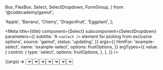   Box,
  FlexBox,
  Select,
  SelectDropdown,
  FormGroup,
} from '@codecademy/gamut';


  'Apple',
  'Banana',
  'Cherry',
  'Dragonfruit',
  'Eggplant',
];

<Meta
  title={title}
  component={Select}
  subcomponent={SelectDropdown}
  parameters={{
    subtitle: 'A `<select />` element for picking from exclusive options',
    source: 'gamut',
    status: 'updating',
  }}
  args={{
    htmlFor: 'example-select',
    name: 'example-select',
    options: fruitOptions,
  }}
  argTypes={{
    value: {
      control: {
        type: 'select',
        options: fruitOptions,
      },
    },
  }}
/>

<Canvas>
  <Story name="Select">{(args) => <Select value="Apple" {...args} />}</Story>
</Canvas>

<PropsTable story="Select" />

### Select States

<Canvas>
  <Story
    name="Disabled"
    args={{
      options: ['Disabled'],
      defaultValue: 'Disabled',
      disabled: true,
    }}
  >
    {(args) => <Select {...args} />}
  </Story>
  <Story
    name="Error"
    args={{ options: ['Error'], defaultValue: 'Error', error: true }}
  >
    {(args) => <Select {...args} />}
  </Story>
</Canvas>

### Select Size Variant

<Canvas>
  <Story
    name="Base"
    args={{
      options: ['Base', 'Regular Size', 'Normal'],
      defaultValue: 'Regular Size',
    }}
  >
    {(args) => <Select {...args} />}
  </Story>
  <Story
    name="Small"
    args={{
      options: ['Small', 'Quite little'],
      defaultValue: 'Small',
      sizeVariant: 'small',
    }}
  >
    {(args) => <Select {...args} />}
  </Story>
</Canvas>

### SelectDropdown

This is a variant of our Select component with a styled dropdown menu. This is slightly heavier than our standard `Select` component so should not be used unless specified in designs.

<Canvas>
  <Story
    name="BaseDropdown"
    args={{
      options: ['Base', 'Regular Size', '"Normal'],
      placeholder: 'all about that',
    }}
  >
    {(args) => (
      <FlexBox width="10rem" height="25rem">
        <SelectDropdown {...args} />
      </FlexBox>
    )}
  </Story>
  <Story
    name="ErrorDropdown"
    args={{
      options: ['Small', 'Quite little'],
      defaultValue: 'Quite little',
      error: true,
    }}
  >
    {(args) => (
      <FlexBox width="10rem" height="25rem">
        <SelectDropdown {...args} />
      </FlexBox>
    )}
  </Story>
  <Story
    name="DisabledDropdown"
    args={{
      options: ['Disabled'],
      disabled: true,
    }}
  >
    {(args) => (
      <FlexBox width="10rem" height="25rem">
        <SelectDropdown {...args} />
      </FlexBox>
    )}
  </Story>
</Canvas>

### Form Group + Select

<Canvas>
  <Story
    name="FormGroupBase"
    args={{
      options: ['Error', 'oh no', ':('],
      defaultValue: 'oh no',
    }}
  >
    {(args) => (
      <FormGroup label="i am a large label" labelSize="large" error="error!">
        <Select error {...args} />{' '}
      </FormGroup>
    )}
  </Story>
  <Story
    name="FormGroupStyled"
    args={{
      options: ['Error', 'oh no', ':('],
      defaultValue: 'oh no',
    }}
  >
    {(args) => (
      <FormGroup label="i am ~styled" error="error!">
        <SelectDropdown error {...args} />
      </FormGroup>
    )}
  </Story>
  <Story
    name="FormGroupSmall"
    args={{
      options: ['Small', 'Quite little'],
      defaultValue: 'Small',
      sizeVariant: 'small',
    }}
  >
    {(args) => (
      <FormGroup label="i am small and have a label" showRequired>
        <Select {...args} />
      </FormGroup>
    )}
  </Story>
</Canvas>
